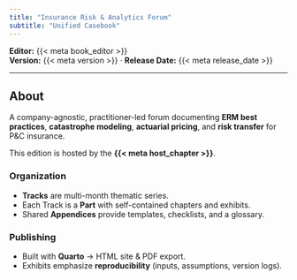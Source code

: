 ```yaml
---
title: "Insurance Risk & Analytics Forum"
subtitle: "Unified Casebook"
---
```


**Editor:** {{< meta book_editor >}}  
**Version:** {{< meta version >}} · **Release Date:** {{< meta release_date >}}

---

## About

A company-agnostic, practitioner-led forum documenting **ERM best practices**, **catastrophe modeling**, **actuarial pricing**, and **risk transfer** for P&C insurance.

This edition is hosted by the **{{< meta host_chapter >}}**.

### Organization
- **Tracks** are multi-month thematic series.
- Each Track is a **Part** with self-contained chapters and exhibits.
- Shared **Appendices** provide templates, checklists, and a glossary.

### Publishing
- Built with **Quarto** → HTML site & PDF export.
- Exhibits emphasize **reproducibility** (inputs, assumptions, version logs).
